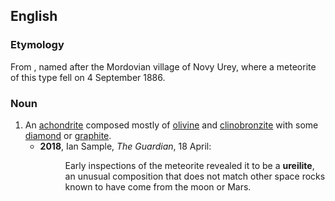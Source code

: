 ==English==
{{wikipedia}}
===Etymology===
From {{etyl|ru|en}} {{m|ru|урейлит}}, named after the Mordovian village of Novy Urey, where a meteorite of this type fell on 4 September 1886.

===Noun===
{{en-noun}}

# An [[achondrite]] composed mostly of [[olivine]] and [[clinobronzite]] with some [[diamond]] or [[graphite]].
#*'''2018''', Ian Sample, ''The Guardian'', 18 April:
#*:Early inspections of the meteorite revealed it to be a '''ureilite''', an unusual composition that does not match other space rocks known to have come from the moon or Mars.